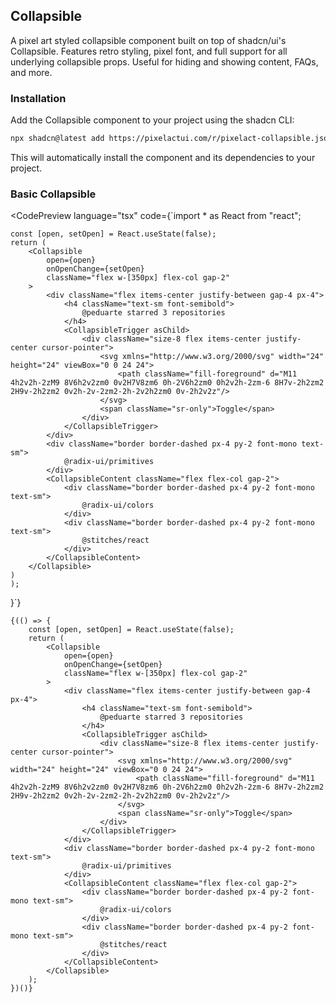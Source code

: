 

## Collapsible

A pixel art styled collapsible component built on top of shadcn/ui's Collapsible. Features retro styling, pixel font, and full support for all underlying collapsible props. Useful for hiding and showing content, FAQs, and more.

### Installation

Add the Collapsible component to your project using the shadcn CLI:

```bash
npx shadcn@latest add https://pixelactui.com/r/pixelact-collapsible.json
```

This will automatically install the component and its dependencies to your project.

### Basic Collapsible

<CodePreview
	language="tsx"
	code={`import * as React from "react";

	const [open, setOpen] = React.useState(false);
	return (
		<Collapsible
			open={open}
			onOpenChange={setOpen}
			className="flex w-[350px] flex-col gap-2"
		>
			<div className="flex items-center justify-between gap-4 px-4">
				<h4 className="text-sm font-semibold">
					@peduarte starred 3 repositories
				</h4>
				<CollapsibleTrigger asChild>
					<div className="size-8 flex items-center justify-center cursor-pointer">
						<svg xmlns="http://www.w3.org/2000/svg" width="24" height="24" viewBox="0 0 24 24">
							<path className="fill-foreground" d="M11 4h2v2h-2zM9 8V6h2v2zm0 0v2H7V8zm6 0h-2V6h2zm0 0h2v2h-2zm-6 8H7v-2h2zm2 2H9v-2h2zm2 0v2h-2v-2zm2-2h-2v2h2zm0 0v-2h2v2z"/>
						</svg>
						<span className="sr-only">Toggle</span>
					</div>
				</CollapsibleTrigger>
			</div>
			<div className="border border-dashed px-4 py-2 font-mono text-sm">
				@radix-ui/primitives
			</div>
			<CollapsibleContent className="flex flex-col gap-2">
				<div className="border border-dashed px-4 py-2 font-mono text-sm">
					@radix-ui/colors
				</div>
				<div className="border border-dashed px-4 py-2 font-mono text-sm">
					@stitches/react
				</div>
			</CollapsibleContent>
		</Collapsible>
	)
	);
}`}
>
	{(() => {
		const [open, setOpen] = React.useState(false);
		return (
			<Collapsible
				open={open}
				onOpenChange={setOpen}
				className="flex w-[350px] flex-col gap-2"
			>
				<div className="flex items-center justify-between gap-4 px-4">
					<h4 className="text-sm font-semibold">
						@peduarte starred 3 repositories
					</h4>
					<CollapsibleTrigger asChild>
						<div className="size-8 flex items-center justify-center cursor-pointer">
							<svg xmlns="http://www.w3.org/2000/svg" width="24" height="24" viewBox="0 0 24 24">
								<path className="fill-foreground" d="M11 4h2v2h-2zM9 8V6h2v2zm0 0v2H7V8zm6 0h-2V6h2zm0 0h2v2h-2zm-6 8H7v-2h2zm2 2H9v-2h2zm2 0v2h-2v-2zm2-2h-2v2h2zm0 0v-2h2v2z"/>
							</svg>
							<span className="sr-only">Toggle</span>
						</div>
					</CollapsibleTrigger>
				</div>
				<div className="border border-dashed px-4 py-2 font-mono text-sm">
					@radix-ui/primitives
				</div>
				<CollapsibleContent className="flex flex-col gap-2">
					<div className="border border-dashed px-4 py-2 font-mono text-sm">
						@radix-ui/colors
					</div>
					<div className="border border-dashed px-4 py-2 font-mono text-sm">
						@stitches/react
					</div>
				</CollapsibleContent>
			</Collapsible>
		);
	})()}
</CodePreview>
